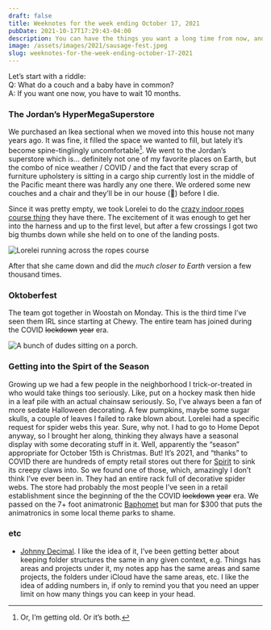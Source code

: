 ```yaml
---
draft: false
title: Weeknotes for the week ending October 17, 2021
pubDate: 2021-10-17T17:29:43-04:00
description: You can have the things you want a long time from now, and the things you don't want now.
image: /assets/images/2021/sausage-fest.jpeg
slug: weeknotes-for-the-week-ending-october-17-2021
---
```


Let’s start with a riddle:<br />
Q: What do a couch and a baby have in common?<br />
A: If you want one now, you have to wait 10 months.

### The Jordan’s HyperMegaSuperstore
We purchased an Ikea sectional when we moved into this house not many years ago. It was fine, it filled the space we wanted to fill, but lately it’s become spine-tinglingly uncomfortable[^1]. We went to the Jordan’s superstore which is… definitely not one of my favorite places on Earth, but the combo of nice weather / COVID / and the fact that every scrap of furniture upholstery is sitting in a cargo ship currently lost in the middle of the Pacific meant there was hardly any one there. We ordered some new couches and a chair and they’ll be in our house (<span role="image" aria-label="fingers crossed">🤞</span>) before I die.

Since it was pretty empty, we took Lorelei to do the [crazy indoor ropes course thing](https://www.beanstalkatjordans.com) they have there. The excitement of it was enough to get her into the harness and up to the first level, but after a few crossings I got two big thumbs down while she held on to one of the landing posts.

![Lorelei running across the ropes course](/assets/images/2021/ropes-course.jpeg)

After that she came down and did the _much closer to Earth_ version a few thousand times.

### Oktoberfest
The team got together in Woostah on Monday. This is the third time I’ve seen them IRL since starting at Chewy. The entire team has joined during the COVID <s>lockdown</s> <s>year</s> era.

![A bunch of dudes sitting on a porch.](/assets/images/2021/sausage-fest.jpeg)

### Getting into the Spirt of the Season
Growing up we had a few people in the neighborhood I trick-or-treated in who would take things too seriously. Like, put on a hockey mask then hide in a leaf pile with an actual chainsaw seriously. So, I’ve always been a fan of more sedate Halloween decorating. A few pumpkins, maybe some sugar skulls, a couple of leaves I failed to rake blown about. Lorelei had a specific request for spider webs this year. Sure, why not. I had to go to Home Depot anyway, so I brought her along, thinking they always have a seasonal display with some decorating stuff in it. Well, apparently the “season” appropriate for October 15th is Christmas. But! It’s 2021, and “thanks” to COVID there are hundreds of empty retail stores out there for [Spirit](https://www.spirithalloween.com) to sink its creepy claws into. So we found one of those, which, amazingly I don’t think I’ve ever been in. They had an entire rack full of decorative spider webs. The store had probably the most people I’ve seen in a retail establishment since the beginning of the the COVID <s>lockdown</s> <s>year</s> era. We passed on the 7+ foot animatronic [Baphomet](https://www.spirithalloween.com/product/decorations/animatronics/7-6-ft-baphomet-animatronic-decorations/pc/1005/c/0/sc/1011/222779.uts) but man for $300 that puts the animatronics in some local theme parks to shame.

### etc
- [Johnny Decimal](https://johnnydecimal.com). I like the idea of it, I’ve been getting better about keeping folder structures the same in any given context, e.g. Things has areas and projects under it, my notes app has the same areas and same projects, the folders under iCloud have the same areas, etc. I like the idea of adding numbers in, if only to remind you that you need an upper limit on how many things you can keep in your head.

[^1]: Or, I’m getting old. Or it’s both. 